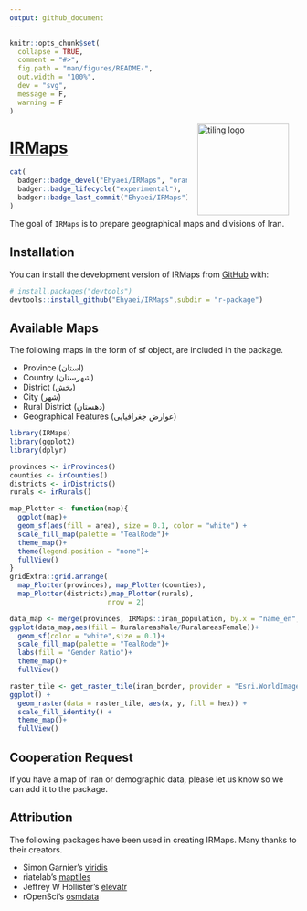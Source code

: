 ```yaml
---
output: github_document
---
```


<!-- README.md is generated from README.Rmd. Please edit that file -->

```r
knitr::opts_chunk$set(
  collapse = TRUE,
  comment = "#>",
  fig.path = "man/figures/README-",
  out.width = "100%",
  dev = "svg",
  message = F,
  warning = F
)
```

<a href={https://github.com/Ehyaei/IRMaps}><img src="man/figures/IRMaps.svg" alt="tiling logo" align="right" width="160" style="padding: 0 15px; float: right;"/>

# IRMaps

```r
cat(
  badger::badge_devel("Ehyaei/IRMaps", "orange"),
  badger::badge_lifecycle("experimental"),
  badger::badge_last_commit("Ehyaei/IRMaps")
)
```

The goal of `IRMaps` is to prepare geographical maps and divisions of Iran.

## Installation

You can install the development version of IRMaps from [GitHub](https://github.com/) with:

``` r
# install.packages("devtools")
devtools::install_github("Ehyaei/IRMaps",subdir = "r-package")
```
## Available Maps

The following maps in the form of sf object, are included in the package.

- Province (استان)
- Country (شهرستان)
- District (بخش)
- City (شهر)
- Rural District (دهستان)
- Geographical Features (عوارض جغرافیایی)


```r
library(IRMaps)
library(ggplot2)
library(dplyr)

provinces <- irProvinces()
counties <- irCounties()
districts <- irDistricts()
rurals <- irRurals()

map_Plotter <- function(map){
  ggplot(map)+
  geom_sf(aes(fill = area), size = 0.1, color = "white") +
  scale_fill_map(palette = "TealRode")+
  theme_map()+
  theme(legend.position = "none")+
  fullView()
}
gridExtra::grid.arrange(
  map_Plotter(provinces), map_Plotter(counties),
  map_Plotter(districts),map_Plotter(rurals),
                        nrow = 2)
```

```r
data_map <- merge(provinces, IRMaps::iran_population, by.x = "name_en", by.y = "Province") 
ggplot(data_map,aes(fill = RuralareasMale/RuralareasFemale))+
  geom_sf(color = "white",size = 0.1)+
  scale_fill_map(palette = "TealRode")+
  labs(fill = "Gender Ratio")+
  theme_map()+
  fullView()
```


```r
raster_tile <- get_raster_tile(iran_border, provider = "Esri.WorldImagery",zoom = 7)
ggplot() +
  geom_raster(data = raster_tile, aes(x, y, fill = hex)) +
  scale_fill_identity() +
  theme_map()+
  fullView()
```

## Cooperation Request

If you have a map of Iran or demographic data, please let us know so we can add it to the package.

## Attribution

The following packages have been used in creating IRMaps. Many thanks to their creators.

- Simon Garnier’s [viridis](https://github.com/sjmgarnier/viridis)
- riatelab’s [maptiles](https://github.com/riatelab/maptiles)
- Jeffrey W Hollister’s [elevatr](https://github.com/jhollist/elevatr)
- rOpenSci’s [osmdata](https://github.com/ropensci/osmdata)

